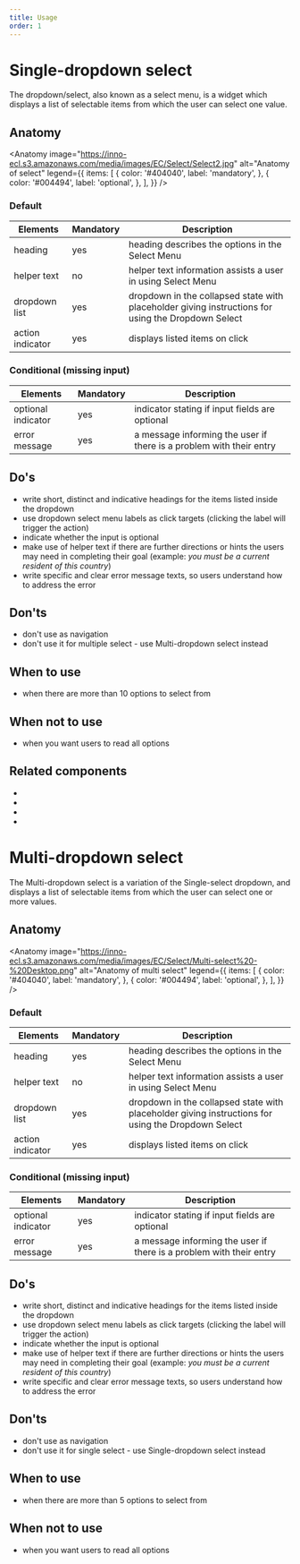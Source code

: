 ```yaml
---
title: Usage
order: 1
---
```



# Single-dropdown select

<Paragraph size="lead">
  The dropdown/select, also known as a select menu, is a widget which displays a
  list of selectable items from which the user can select one value.
</Paragraph>

## Anatomy

<Anatomy
  image="https://inno-ecl.s3.amazonaws.com/media/images/EC/Select/Select2.jpg"
  alt="Anatomy of select"
  legend={{
    items: [
      {
        color: '#404040',
        label: 'mandatory',
      },
      {
        color: '#004494',
        label: 'optional',
      },
    ],
  }}
/>

### Default

| Elements         | Mandatory | Description                                                                                        |
| ---------------- | --------- | -------------------------------------------------------------------------------------------------- |
| heading          | yes       | heading describes the options in the Select Menu                                                   |
| helper text      | no        | helper text information assists a user in using Select Menu                                        |
| dropdown list    | yes       | dropdown in the collapsed state with placeholder giving instructions for using the Dropdown Select |
| action indicator | yes       | displays listed items on click                                                                     |

### Conditional (missing input)

| Elements           | Mandatory | Description                                                         |
| ------------------ | --------- | ------------------------------------------------------------------- |
| optional indicator | yes       | indicator stating if input fields are optional                      |
| error message      | yes       | a message informing the user if there is a problem with their entry |

## Do's

- write short, distinct and indicative headings for the items listed inside the dropdown
- use dropdown select menu labels as click targets (clicking the label will trigger the action)
- indicate whether the input is optional
- make use of helper text if there are further directions or hints the users may need in completing their goal (example: _you must be a current resident of this country_)
- write specific and clear error message texts, so users understand how to address the error

## Don'ts

- don't use as navigation
- don't use it for multiple select - use Multi-dropdown select instead

## When to use

- when there are more than 10 options to select from

## When not to use

- when you want users to read all options

## Related components

- <Link to="/ec/components/forms/checkbox/usage/" label="Checkbox" standalone />
- <Link
    to="/ec/components/forms/radio/usage/"
    label="Radio button"
    standalone
  />
- <Link
    to="/ec/components/forms/text-area/usage/"
    label="Textarea"
    standalone
  />
- <Link
    to="/ec/components/forms/text-field/usage/"
    label="Text field"
    standalone
  />

# Multi-dropdown select

<Paragraph size="lead">
  The Multi-dropdown select is a variation of the Single-select dropdown, and
  displays a list of selectable items from which the user can select one or more
  values.
</Paragraph>

## Anatomy

<Anatomy
  image="https://inno-ecl.s3.amazonaws.com/media/images/EC/Select/Multi-select%20-%20Desktop.png"
  alt="Anatomy of multi select"
  legend={{
    items: [
      {
        color: '#404040',
        label: 'mandatory',
      },
      {
        color: '#004494',
        label: 'optional',
      },
    ],
  }}
/>

### Default

| Elements         | Mandatory | Description                                                                                        |
| ---------------- | --------- | -------------------------------------------------------------------------------------------------- |
| heading          | yes       | heading describes the options in the Select Menu                                                   |
| helper text      | no        | helper text information assists a user in using Select Menu                                        |
| dropdown list    | yes       | dropdown in the collapsed state with placeholder giving instructions for using the Dropdown Select |
| action indicator | yes       | displays listed items on click                                                                     |

### Conditional (missing input)

| Elements           | Mandatory | Description                                                         |
| ------------------ | --------- | ------------------------------------------------------------------- |
| optional indicator | yes       | indicator stating if input fields are optional                      |
| error message      | yes       | a message informing the user if there is a problem with their entry |

## Do's

- write short, distinct and indicative headings for the items listed inside the dropdown
- use dropdown select menu labels as click targets (clicking the label will trigger the action)
- indicate whether the input is optional
- make use of helper text if there are further directions or hints the users may need in completing their goal (example: _you must be a current resident of this country_)
- write specific and clear error message texts, so users understand how to address the error

## Don'ts

- don't use as navigation
- don't use it for single select - use Single-dropdown select instead

## When to use

- when there are more than 5 options to select from

## When not to use

- when you want users to read all options
